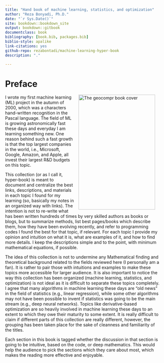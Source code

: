 ```yaml
---
title: "Hand book of machine learning, statistics, and optimization"
author: "Reza Bonyadi, Ph.D."
date: "`r Sys.Date()`"
site: bookdown::bookdown_site
output: bookdown::gitbook
documentclass: book
bibliography: [book.bib, packages.bib]
biblio-style: apalike
link-citations: yes
github-repo: rezabontadi/machine-learning-hyper-book
description: "."

---
```

# Preface {-}

<img src="images/title_page.jpg" width="250" height="375" alt="The geocompr book cover" align="right" style="margin: 0 1em 0 1em" />


I wrote my first machine learning (ML) project in the autumn of 2000, which was a characters hand-written recognition in the Pascal language. The field of ML is growing astronomically fast these days and everyday I am learning something new. One reason behind such a fast growth is that the top largest companies in the world, i.e., Microsoft, Google, Amazon, and Apple, all invest their largest R&D budgets on this topic. 

This collection (or as I call it, hyper-book) is meant to document and centralize the best links, descriptions, and materials in each topic I found for my learning (so, basically my notes in an organized way with links). The intention is not to re-write what has been written hundreds of times by very skilled authors as books or blogs, but to summarize methods, list best pages/books which describe them, how they have been evolving recently, and refer to programming codes I found the best for that topic, if relevant. For each topic I provide my opinion and intuition on what it is, what are examples of it, and how to find more details. I keep the descriptions simple and to the point, with minimum mathematical equations, if possible. 

The idea of this collection is not to undermine any Mathematical finding and theoretical background related to the fields reviewed here (I personally am a fan). It is rather to pair those with intuitions and examples to make these topics more accessible for larger audience. It is also important to notice the way this collection has been organized (machine learning, statistics, and optimization) is not ideal as it is difficult to separate these topics completely. I agree that many algorithms in machine learning these days are "old news" in the field of statistics (e.g., linear regression), while some other algorithms may not have been possible to invent if statistics was going to be the main stream (e.g., deep neural networks). Topics like derivative-based optimization are so heavily involved in machine learning these days to an extent to which they owe their maturity to some extent. It is really difficult to claim if different parts of this collection are really different, however, the grouping has been taken place for the sake of cleanness and familiarity of the titles.

Each section in this book is tagged whether the discussion in that section is going to be intuitive, based on the code, or deep mathematics. This would help the audience to pick the sections which they care about most, which makes the reading more effective and enjoyable.

